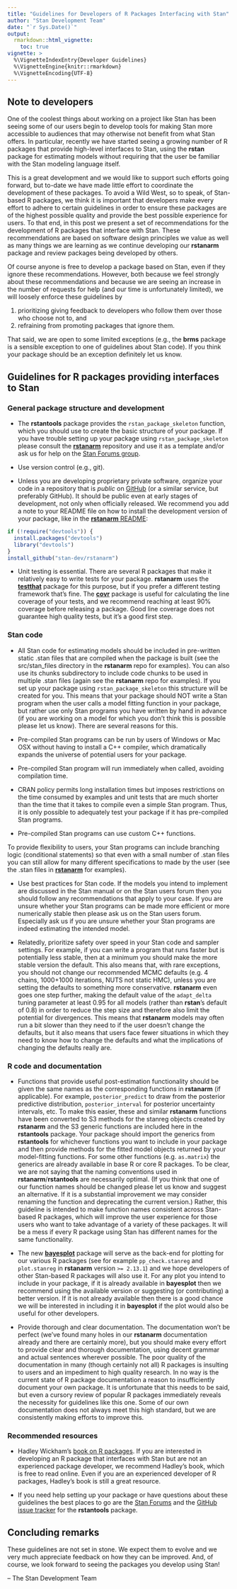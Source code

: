 ```yaml
---
title: "Guidelines for Developers of R Packages Interfacing with Stan"
author: "Stan Development Team"
date: "`r Sys.Date()`"
output: 
  rmarkdown::html_vignette:
    toc: true
vignette: >
  %\VignetteIndexEntry{Developer Guidelines}
  %\VignetteEngine{knitr::rmarkdown}
  %\VignetteEncoding{UTF-8}
---
```


## Note to developers

One of the coolest things about working on a project like Stan has been seeing
some of our users begin to develop tools for making Stan more accessible to
audiences that may otherwise not benefit from what Stan offers. In particular,
recently we have started seeing a growing number of R packages that provide
high-level interfaces to Stan, using the __rstan__ package for estimating models
without requiring that the user be familiar with the Stan modeling language
itself.

This is a great development and we would like to support such efforts going 
forward, but to-date we have made little effort to coordinate the development of
these packages. To avoid a Wild West, so to speak, of Stan-based R packages, we 
think it is important that developers make every effort to adhere to certain 
guidelines in order to ensure these packages are of the highest possible quality
and provide the best possible experience for users. To that end, in this post we
present a set of recommendations for the development of R packages that 
interface with Stan. These recommendations are based on software design 
principles we value as well as many things we are learning as we continue 
developing our __rstanarm__ package and review packages being developed by 
others.

Of course anyone is free to develop a package based on Stan, even if they ignore
these recommendations. However, both because we feel strongly about these 
recommendations and because we are seeing an increase in the number of requests
for help (and our time is unfortunately limited), we will loosely enforce these
guidelines by 

1. prioritizing giving feedback to developers who follow them over those who
choose not to, and
2. refraining from promoting packages that ignore them. 

That said, we are open to some limited exceptions (e.g., the __brms__ package is
a sensible exception to one of guidelines about Stan code). If you think your 
package should be an exception definitely let us know.


## Guidelines for R packages providing interfaces to Stan

### General package structure and development

* The __rstantools__ package provides the `rstan_package_skeleton` function, 
which you should use to create the basic structure of your package. If you have 
trouble setting up your package using `rstan_package_skeleton` please consult 
the [__rstanarm__](https://github.com/stan-dev/rstanarm) repository and use it
as a template and/or ask us for help on the [Stan Forums 
group](http://discourse.mc-stan.org).

* Use version control (e.g., git).

* Unless you are developing proprietary private software, organize your code in 
a repository that is _public_ on [GitHub](https://github.com/) (or a similar
service, but preferably GitHub). It should be public even at early stages of
development, not only when officially released.  We recommend you add a note to
your README file on how to install the development version of your package, like
in the [__rstanarm__
README](https://github.com/stan-dev/rstanarm#development-version):

```r
if (!require("devtools")) {
  install.packages("devtools")
  library("devtools")
}
install_github("stan-dev/rstanarm")
```

* Unit testing is essential. There are several R packages that make it 
relatively easy to write tests for your package. __rstanarm__ uses the 
[__testthat__](https://github.com/hadley/testthat) package for this purpose, but
if you prefer a different testing framework that's fine. The 
[__covr__](https://github.com/jimhester/covr) package is useful for calculating 
the line coverage of your tests, and we recommend reaching at least 90% coverage
before releasing a package. Good line coverage does not guarantee high quality
tests, but it's a good first step.

### Stan code

* All Stan code for estimating models should be included in pre-written static
.stan files that are compiled when the package is built (see the src/stan_files directory
in the __rstanarm__ repo for examples). You can also use its chunks subdirectory to
include code chunks to be used in multiple .stan files (again see the __rstanarm__
repo for examples). If you set up your package using `rstan_package_skeleton`
this structure will be created for you. This means that your package should NOT
write a Stan program when the user calls a model fitting function in your
package, but rather use only Stan programs you have written by hand in advance
(if you are working on a model for which you don't think this is possible please
let us know). There are several reasons for this. 

* Pre-compiled Stan programs can be run by users of Windows or Mac OSX without
  having to install a C++ compiler, which dramatically expands the universe of
  potential users for your package.
* Pre-compiled Stan program will run immediately when called, avoiding compilation time. 
* CRAN policy permits long installation times but imposes restrictions on the
  time consumed by examples and unit tests that are much shorter than the time 
  that it takes to compile even a simple Stan program. Thus, it is only possible
  to adequately test your package if it has pre-compiled Stan programs.
* Pre-compiled Stan programs can use custom C++ functions.  

To provide flexibility to users, your Stan programs can include branching logic 
(conditional statements) so that even with a small number of .stan files you can still 
allow for many different specifications to made by the user (see the .stan files in
[__rstanarm__](https://github.com/stan-dev/rstanarm/tree/master/src/stan_files) for 
examples).

* Use best practices for Stan code. If the models you intend to implement are
discussed in the Stan manual or on the Stan users forum then you should follow
any recommendations that apply to your case. If you are unsure whether your Stan
programs can be made more efficient or more numerically stable then please ask
us on the Stan users forum. Especially ask us if you are unsure whether your
Stan programs are indeed estimating the intended model.

* Relatedly, prioritize safety over speed in your Stan code and sampler 
settings. For example, if you can write a program that runs faster but is 
potentially less stable, then at a minimum you should make the more stable 
version the default. This also means that, with rare exceptions, you should not 
change our recommended MCMC defaults (e.g. 4 chains, 1000+1000 iterations, NUTS 
not static HMC), unless you are setting the defaults to something more 
conservative. __rstanarm__ even goes one step further, making the default value
of the `adapt_delta` tuning parameter at least 0.95 for all models (rather than 
__rstan__'s default of 0.8) in order to reduce the step size and therefore also 
limit the potential for divergences. This means that __rstanarm__ models may
often run a bit slower than they need to if the user doesn't change the
defaults, but it also means that users face fewer situations in which they need
to know how to change the defaults and what the implications of changing the
defaults really are.

### R code and documentation

* Functions that provide useful post-estimation functionality should be given 
the same names as the corresponding functions in __rstanarm__ (if applicable). 
For example, `posterior_predict` to draw from the posterior predictive 
distribution, `posterior_interval` for posterior uncertainty intervals, etc. To 
make this easier, these and similar __rstanarm__ functions have been converted 
to S3 methods for the stanreg objects created by __rstanarm__ and the S3 generic
functions are included here in the __rstantools__ package. Your package should
import the generics from __rstantools__ for whichever functions you want to
include in your package and then provide methods for the fitted model objects
returned by your model-fitting functions. For some other functions (e.g.
`as.matrix`) the generics are already available in base R or core R packages. To
be clear, we are not saying that the naming conventions used in
__rstanarm__/__rstantools__ are necessarily optimal. (If you think that one of 
our function names should be changed please let us know and suggest an 
alternative. If it is a substantial improvement we may consider renaming the 
function and deprecating the current version.) Rather, this guideline is 
intended to make function names consistent across Stan-based R packages, which 
will improve the user experience for those users who want to take advantage of a
variety of these packages. It will be a mess if every R package using Stan has 
different names for the same functionality.

* The new [__bayesplot__](https://github.com/stan-dev/bayesplot) package will
serve as the back-end for plotting for our various R packages (see for example
`pp_check.stanreg` and `plot.stanreg` in __rstanarm__ version `>= 2.13.1`) and
we hope developers of other Stan-based R packages will also use it. For any plot
you intend to include in your package, if it is already available in
__bayesplot__ then we recommend using the available version or suggesting (or
contributing) a better version. If it is not already available then there is a
good chance we will be interested in including it in __bayesplot__ if the plot
would also be useful for other developers.

* Provide thorough and clear documentation. The documentation won't be perfect 
(we've found many holes in our __rstanarm__ documentation already and there are 
certainly more), but you should make every effort to provide clear and thorough 
documentation, using decent grammar and actual sentences wherever possible. The 
poor quality of the documentation in many (though certainly not all) R packages 
is insulting to users and an impediment to high quality research. In no way is 
the current state of R package documentation a reason to insufficiently document
your own package. It is unfortunate that this needs to be said, but even a 
cursory review of popular R packages immediately reveals the necessity for
guidelines like this one. Some of our own documentation does not always meet
this high standard, but we are consistently making efforts to improve this.


### Recommended resources

* Hadley Wickham's [book on R packages](http://r-pkgs.had.co.nz/). If you are 
interested in developing an R package that interfaces with Stan but are not an 
experienced package developer, we recommend Hadley's book, which is free to read
online. Even if you are an experienced developer of R packages, Hadley's book is
still a great resource.

* If you need help setting up your package or have questions about these 
guidelines the best places to go are the [Stan
Forums](http://discourse.mc-stan.org) and the [GitHub issue 
tracker](https://github.com/stan-dev/rstantools/issues) for the __rstantools__ 
package.


## Concluding remarks

These guidelines are not set in stone. We expect them to evolve and we very much
appreciate feedback on how they can be improved. And, of course, we look forward
to seeing the packages you develop using Stan!

-- The Stan Development Team
